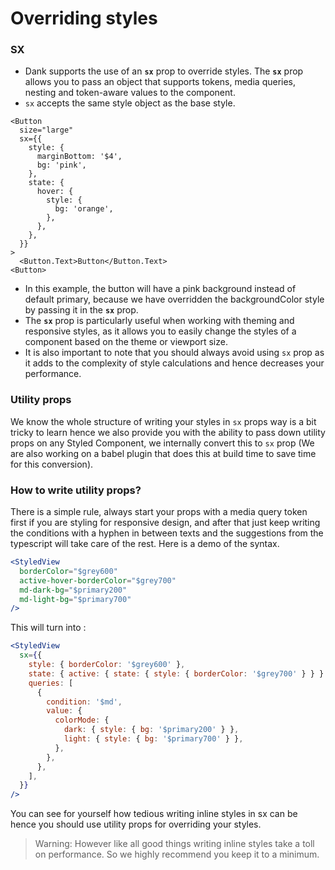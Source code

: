 
<Meta title="api/Overriding Styles" />

# Overriding styles

### SX

- Dank supports the use of an **`sx`** prop to override styles. The **`sx`** prop allows you to pass an object that supports tokens, media queries, nesting and token-aware values to the component.
- `sx` accepts the same style object as the base style.

```tsx
<Button
  size="large"
  sx={{
    style: {
      marginBottom: '$4',
      bg: 'pink',
    },
    state: {
      hover: {
        style: {
          bg: 'orange',
        },
      },
    },
  }}
>
  <Button.Text>Button</Button.Text>
<Button>
```

- In this example, the button will have a pink background instead of default primary, because we have overridden the backgroundColor style by passing it in the **`sx`** prop.
- The **`sx`** prop is particularly useful when working with theming and responsive styles, as it allows you to easily change the styles of a component based on the theme or viewport size.
- It is also important to note that you should always avoid using `sx` prop as it adds to the complexity of style calculations and hence decreases your performance.

### Utility props

We know the whole structure of writing your styles in `sx` props way is a bit tricky to learn hence we also provide you with the ability to pass down utility props on any Styled Component, we internally convert this to `sx` prop (We are also working on a babel plugin that does this at build time to save time for this conversion).

### How to write utility props?

There is a simple rule, always start your props with a media query token first if you are styling for responsive design, and after that just keep writing the conditions with a hyphen in between texts and the suggestions from the typescript will take care of the rest. Here is a demo of the syntax.

```jsx
<StyledView
  borderColor="$grey600"
  active-hover-borderColor="$grey700"
  md-dark-bg="$primary200"
  md-light-bg="$primary700"
/>
```

This will turn into :

```jsx
<StyledView
  sx={{
    style: { borderColor: '$grey600' },
    state: { active: { state: { style: { borderColor: '$grey700' } } } },
    queries: [
      {
        condition: '$md',
        value: {
          colorMode: {
            dark: { style: { bg: '$primary200' } },
            light: { style: { bg: '$primary700' } },
          },
        },
      },
    ],
  }}
/>
```

You can see for yourself how tedious writing inline styles in sx can be hence you should use utility props for overriding your styles.

> Warning: However like all good things writing inline styles take a toll on performance. So we highly recommend you keep it to a minimum.

